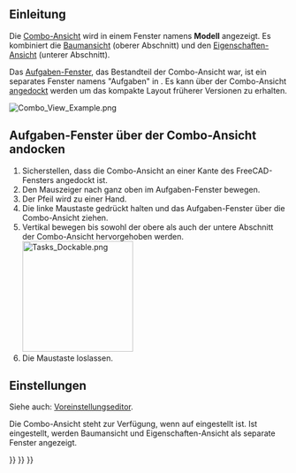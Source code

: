 <languages/>
{{TOCright}}

<span id="Introduction"></span>
==Einleitung==

Die [[Combo_View/de|Combo-Ansicht]] wird in einem Fenster namens '''Modell''' angezeigt. Es kombiniert die [[Tree_View/de|Baumansicht]] (oberer Abschnitt) und den [[Property_View/de|Eigenschaften-Ansicht]] (unterer Abschnitt).

Das [[Task_Panel/de|Aufgaben-Fenster]], das Bestandteil der Combo-Ansicht war, ist ein separates Fenster namens "Aufgaben" in {{VersionPlus/de|1.0}}. Es kann über der Combo-Ansicht [[#Aufgaben-Fenster_über_der_Combo-Ansicht_andocken|angedockt]] werden um das kompakte Layout früherer Versionen zu erhalten.

[[File:Combo_View_Example.png]]
{{Caption|Die Combo-Ansicht (Model-Reiter) mit angedocktem Aufgaben-Fenster (Tasks-Reiter)}}

<span id="Dock_Task_Panel_on_top_of_Combo_View"></span>
==Aufgaben-Fenster über der Combo-Ansicht andocken==

# Sicherstellen, dass die Combo-Ansicht an einer Kante des FreeCAD-Fensters angedockt ist.
# Den Mauszeiger nach ganz oben im Aufgaben-Fenster bewegen.
# Der Pfeil wird zu einer Hand.
# Die linke Maustaste gedrückt halten und das Aufgaben-Fenster über die Combo-Ansicht ziehen.
# Vertikal bewegen bis sowohl der obere als auch der untere Abschnitt der Combo-Ansicht hervorgehoben werden.<br>[[File:Tasks_Dockable.png|200px]]
# Die Maustaste loslassen.

<span id="Preferences"></span>
==Einstellungen==

Siehe auch: [[Preferences_Editor/de|Voreinstellungseditor]].

Die Combo-Ansicht steht zur Verfügung, wenn {{MenuCommand|Bearbeiten → Einstellungen... → Allgemein → Allgemein → Anzeige von Baumansicht und Eigenschaften-Ansicht}} auf {{Value|Kombiniert}} eingestellt ist. Ist {{Value|Eigenständig}} eingestellt, werden Baumansicht und Eigenschaften-Ansicht als separate Fenster angezeigt.


{{Interface_navi{{#translation:}}}}
{{Std_Base_navi{{#translation:}}}}
{{Userdocnavi{{#translation:}}}}